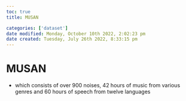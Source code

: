 ```yaml
---
toc: true
title: MUSAN

categories: ['dataset']
date modified: Monday, October 10th 2022, 2:02:23 pm
date created: Tuesday, July 26th 2022, 8:33:15 pm
---
```


# MUSAN
- which consists of over 900 noises, 42 hours of music from various genres and 60 hours of speech from twelve languages



